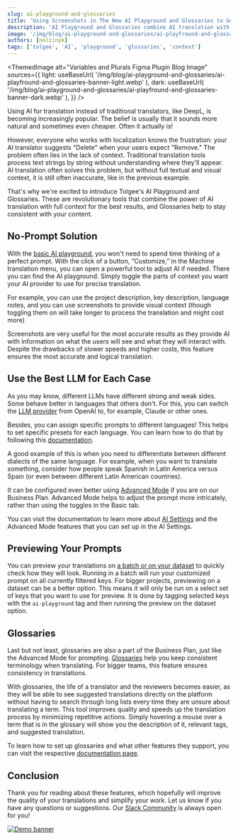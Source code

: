 ```yaml
---
slug: ai-playground-and-glossaries
title: 'Using Screenshots in The New AI Playground and Glossaries to Get Consistent Translations'
description: 'AI Playground and Glossaries combine AI translation with full context and glossaries for the best results'
image: '/img/blog/ai-playground-and-glossaries/ai-playfround-and-glossaries-banner-light.webp'
authors: [noliinyk]
tags: ['tolgee', 'AI', 'playground', 'glossaries', 'context']
---
```



<ThemedImage
  alt="Variables and Plurals Figma Plugin Blog Image"
  sources={{
    light: useBaseUrl(
      '/img/blog/ai-playground-and-glossaries/ai-playfround-and-glossaries-banner-light.webp'
    ),
    dark: useBaseUrl(
      '/img/blog/ai-playground-and-glossaries/ai-playfround-and-glossaries-banner-dark.webp'
    ),
  }}
/>

Using AI for translation instead of traditional translators, like DeepL, is becoming increasingly popular. The belief is usually that it sounds more natural and sometimes even cheaper. Often it actually is! 

<!--truncate-->

However, everyone who works with localization knows the frustration: your AI translator suggests "Delete" when your users expect "Remove." The problem often lies in the lack of context. Traditional translation tools process text strings by string without understanding where they'll appear. AI translation often solves this problem, but without full textual and visual context, it is still often inaccurate, like in the previous example.

That's why we're excited to introduce Tolgee's AI Playground and Glossaries. These are revolutionary tools that combine the power of AI translation with full context for the best results, and Glossaries help to stay consistent with your content.

## No-Prompt Solution

With the [basic AI playground](/platform/translation_process/ai-playground#basic-mode), you won't need to spend time thinking of a perfect prompt. With the click of a button, “Customize,” in the Machine translation menu, you can open a powerful tool to adjust AI if needed. There you can find the AI playground. Simply toggle the parts of context you want your AI provider to use for precise translation. 

For example, you can use the project description, key description, language notes, and you can use screenshots to provide visual context (though toggling them on will take longer to process the translation and might cost more)

Screenshots are very useful for the most accurate results as they provide AI with information on what the users will see and what they will interact with. Despite the drawbacks of slower speeds and higher costs, this feature ensures the most accurate and logical translation.

<ScreenshotWrapper src="/img/blog/ai-playground-and-glossaries/ai-playground-toggles.webp"
                   alt="Screenshot showing how to use Tolgee AI customization" />

## Use the Best LLM for Each Case

As you may know, different LLMs have different strong and weak sides. Some behave better in languages that others don't. For this, you can switch the [LLM provider](/platform/projects_and_organizations/llm-providers) from OpenAI to, for example, Claude or other ones.

<ScreenshotWrapper src="/img/blog/ai-playground-and-glossaries/tolgee-llm-providers.webp"
                   alt="Tolgee change LLM provider example" />

Besides, you can assign specific prompts to different languages! This helps to set specific presets for each language. You can learn how to do that by following this [documentation](/platform/translation_process/ai-playground#saving-prompts-and-using-them-in-the-platform). 

A good example of this is when you need to differentiate between different dialects of the same language. For example, when you want to translate something, consider how people speak Spanish in Latin America versus Spain (or even between different Latin American countries). 

It can be configured even better using [Advanced Mode](/platform/translation_process/ai-playground#advanced-mode) if you are on our Business Plan. Advanced Mode helps to adjust the prompt more intricately, rather than using the toggles in the Basic tab. 

You can visit the documentation to learn more about [AI Settings](/platform/projects_and_organizations/ai-settings) and the Advanced Mode features that you can set up in the AI Settings.

## Previewing Your Prompts

You can preview your translations on [a batch or on your dataset](/platform/translation_process/ai-playground#running-prompts) to quickly check how they will look. Running in a batch will run your customized prompt on all currently filtered keys. For bigger projects, previewing on a dataset can be a better option. This means it will only be run on a select set of keys that you want to use for preview. It is done by tagging selected keys with the `ai-playground` tag and then running the preview on the dataset option.

## Glossaries

Last but not least, glossaries are also a part of the Business Plan, just like the Advanced Mode for prompting. [Glossaries](/platform/translation_process/glossaries) help you keep consistent terminology when translating. For bigger teams, this feature ensures consistency in translations.

<ScreenshotWrapper src="/img/blog/ai-playground-and-glossaries/translation-glossary-example.webp"
                   alt="Example of a glossary for translation" />

With glossaries, the life of a translator and the reviewers becomes easier, as they will be able to see suggested translations directly on the platform without having to search through long lists every time they are unsure about translating a term. This tool improves quality and speeds up the translation process by minimizing repetitive actions. Simply hovering a mouse over a term that is in the glossary will show you the description of it, relevant tags, and suggested translation.

<ScreenshotWrapper src="/img/blog/ai-playground-and-glossaries/glossary-pop-up.webp"
                   alt="Translation suggestion using glossaries" />

To learn how to set up glossaries and what other features they support, you can visit the respective [documentation page](/platform/projects_and_organizations/glossaries).

## Conclusion

Thank you for reading about these features, which hopefully will improve the quality of your translations and simplify your work. Let us know if you have any questions or suggestions. Our [Slack Community](https://tolg.ee/slack) is always open for you!

[![Demo banner](/img/blog/blog-banners/banner-demo.webp)](https://calendly.com/tolgee/30min)